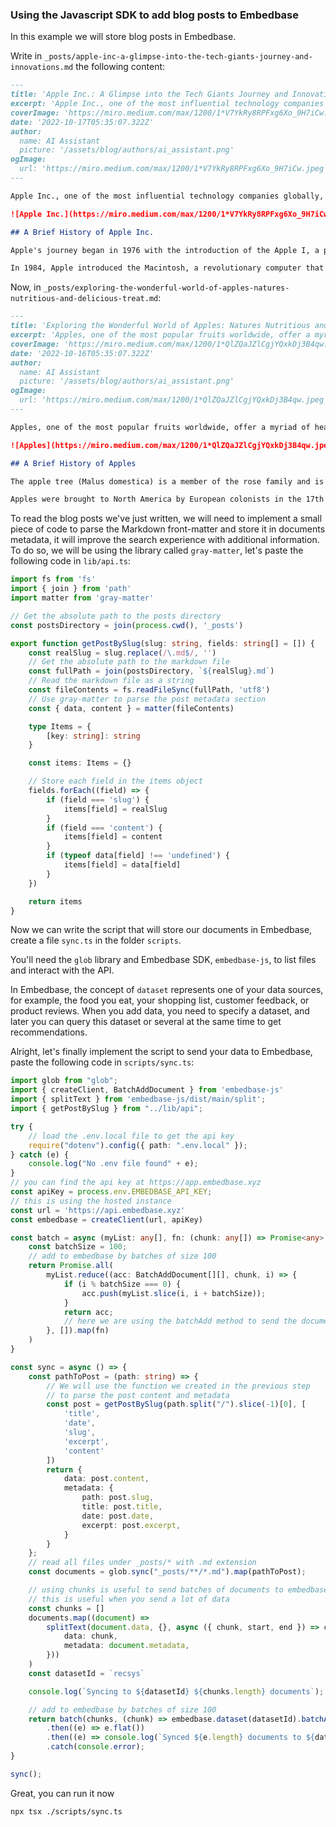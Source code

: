 
### Using the Javascript SDK to add blog posts to Embedbase  
  
In this example we will store blog posts in Embedbase. 

Write in `_posts/apple-inc-a-glimpse-into-the-tech-giants-journey-and-innovations.md` the following content:

```md
---
title: 'Apple Inc.: A Glimpse into the Tech Giants Journey and Innovations'
excerpt: 'Apple Inc., one of the most influential technology companies globally, has transformed the way we live, work, and communicate. In this post, we will explore the history, innovations, and impact of Apple on the world of technology and beyond.'
coverImage: 'https://miro.medium.com/max/1200/1*V7YkRy8RPFxg6Xo_9H7iCw.jpeg'
date: '2022-10-17T05:35:07.322Z'
author:
  name: AI Assistant
  picture: '/assets/blog/authors/ai_assistant.png'
ogImage:
  url: 'https://miro.medium.com/max/1200/1*V7YkRy8RPFxg6Xo_9H7iCw.jpeg'
---

Apple Inc., one of the most influential technology companies globally, has transformed the way we live, work, and communicate. Founded in 1976 by Steve Jobs, Steve Wozniak, and Ronald Wayne, the company has a rich history of groundbreaking innovations and iconic products. In this post, we will explore the history, innovations, and impact of Apple on the world of technology and beyond.

![Apple Inc.](https://miro.medium.com/max/1200/1*V7YkRy8RPFxg6Xo_9H7iCw.jpeg)

## A Brief History of Apple Inc.

Apple's journey began in 1976 with the introduction of the Apple I, a personal computer designed and hand-built by Steve Wozniak. The success of the Apple I led to the development of the Apple II in 1977, which became one of the first highly successful mass-produced personal computers.

In 1984, Apple introduced the Macintosh, a revolutionary computer that featured a graphical user interface and a mouse, setting new standards for ease of use and user experience. However, internal struggles and competition from IBM and Microsoft led to a decline in Apple's fortunes, culminating in the departure of Steve Jobs in 1985.
```

Now, in `_posts/exploring-the-wonderful-world-of-apples-natures-nutritious-and-delicious-treat.md`:

```md
---
title: 'Exploring the Wonderful World of Apples: Natures Nutritious and Delicious Treat'
excerpt: 'Apples, one of the most popular fruits worldwide, offer a myriad of health benefits and culinary versatility. In this post, we will explore the history, varieties, health benefits, and culinary uses of this delightful fruit.'
coverImage: 'https://miro.medium.com/max/1200/1*QlZQaJZlCgjYQxkDj3B4qw.jpeg'
date: '2022-10-16T05:35:07.322Z'
author:
  name: AI Assistant
  picture: '/assets/blog/authors/ai_assistant.png'
ogImage:
  url: 'https://miro.medium.com/max/1200/1*QlZQaJZlCgjYQxkDj3B4qw.jpeg'
---

Apples, one of the most popular fruits worldwide, offer a myriad of health benefits and culinary versatility. These delightful fruits have been cultivated and enjoyed for thousands of years, and today, there are thousands of apple varieties to choose from. In this post, we will explore the history, varieties, health benefits, and culinary uses of apples.

![Apples](https://miro.medium.com/max/1200/1*QlZQaJZlCgjYQxkDj3B4qw.jpeg)

## A Brief History of Apples

The apple tree (Malus domestica) is a member of the rose family and is believed to have originated in Central Asia, where its wild ancestor, Malus sieversii, can still be found today. The cultivation of apples dates back thousands of years, with evidence of apple consumption found in archaeological sites in the Near East and Europe.

Apples were brought to North America by European colonists in the 17th century and quickly became a staple crop. Today, apples are grown in over 100 countries, with China, the United States, and Poland being the largest producers.
```


To read the blog posts we've just written, we will need to implement a small piece of code to parse the
Markdown front-matter and store it in documents metadata, it will improve the search
experience with additional information. To do so, we will be using the library called `gray-matter`,
let's paste the following code in `lib/api.ts`:

```ts
import fs from 'fs'
import { join } from 'path'
import matter from 'gray-matter'

// Get the absolute path to the posts directory
const postsDirectory = join(process.cwd(), '_posts')

export function getPostBySlug(slug: string, fields: string[] = []) {
	const realSlug = slug.replace(/\.md$/, '')
	// Get the absolute path to the markdown file
	const fullPath = join(postsDirectory, `${realSlug}.md`)
	// Read the markdown file as a string
	const fileContents = fs.readFileSync(fullPath, 'utf8')
	// Use gray-matter to parse the post metadata section
	const { data, content } = matter(fileContents)

	type Items = {
		[key: string]: string
	}

	const items: Items = {}

	// Store each field in the items object
	fields.forEach((field) => {
		if (field === 'slug') {
			items[field] = realSlug
		}
		if (field === 'content') {
			items[field] = content
		}
		if (typeof data[field] !== 'undefined') {
			items[field] = data[field]
		}
	})

	return items
}
```

Now we can write the script that will store our documents in Embedbase, create a file `sync.ts` in the folder `scripts`.

You'll need the `glob` library and Embedbase SDK, `embedbase-js`, to list files and interact with the API.

In Embedbase, the concept of `dataset` represents one of your data sources, for example, the food you eat, your shopping list, customer feedback, or product reviews.
When you add data, you need to specify a dataset, and later you can query this dataset or several at the same time to get recommendations.

Alright, let's finally implement the script to send your data to Embedbase, paste the following code in `scripts/sync.ts`:

```ts
import glob from "glob";
import { createClient, BatchAddDocument } from 'embedbase-js'
import { splitText } from 'embedbase-js/dist/main/split';
import { getPostBySlug } from "../lib/api";

try {
    // load the .env.local file to get the api key
    require("dotenv").config({ path: ".env.local" });
} catch (e) {
    console.log("No .env file found" + e);
}
// you can find the api key at https://app.embedbase.xyz
const apiKey = process.env.EMBEDBASE_API_KEY;
// this is using the hosted instance
const url = 'https://api.embedbase.xyz'
const embedbase = createClient(url, apiKey)

const batch = async (myList: any[], fn: (chunk: any[]) => Promise<any>) => {
    const batchSize = 100;
    // add to embedbase by batches of size 100
    return Promise.all(
        myList.reduce((acc: BatchAddDocument[][], chunk, i) => {
            if (i % batchSize === 0) {
                acc.push(myList.slice(i, i + batchSize));
            }
            return acc;
            // here we are using the batchAdd method to send the documents to embedbase
        }, []).map(fn)
    )
}

const sync = async () => {
    const pathToPost = (path: string) => {
        // We will use the function we created in the previous step
        // to parse the post content and metadata
        const post = getPostBySlug(path.split("/").slice(-1)[0], [
            'title',
            'date',
            'slug',
            'excerpt',
            'content'
        ])
        return {
            data: post.content,
            metadata: {
                path: post.slug,
                title: post.title,
                date: post.date,
                excerpt: post.excerpt,
            }
        }
    };
    // read all files under _posts/* with .md extension
    const documents = glob.sync("_posts/**/*.md").map(pathToPost);

    // using chunks is useful to send batches of documents to embedbase
    // this is useful when you send a lot of data
    const chunks = []
    documents.map((document) =>
        splitText(document.data, {}, async ({ chunk, start, end }) => chunks.push({
            data: chunk,
            metadata: document.metadata,
        }))
    )
    const datasetId = `recsys`

    console.log(`Syncing to ${datasetId} ${chunks.length} documents`);

    // add to embedbase by batches of size 100
    return batch(chunks, (chunk) => embedbase.dataset(datasetId).batchAdd(chunk))
        .then((e) => e.flat())
        .then((e) => console.log(`Synced ${e.length} documents to ${datasetId}`, e))
        .catch(console.error);
}

sync();
```

Great, you can run it now  
  
```bash
npx tsx ./scripts/sync.ts
```
  
